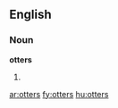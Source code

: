 ==English==

===Noun===
'''otters'''

# {{plural of|[[otter]]}}

[[ar:otters]]
[[fy:otters]]
[[hu:otters]]